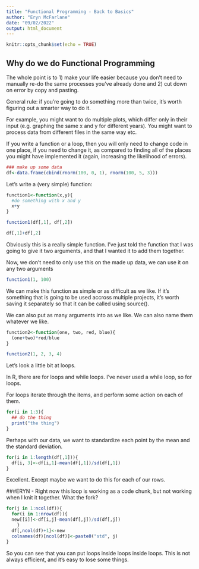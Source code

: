 ```yaml
---
title: "Functional Programming - Back to Basics"
author: "Eryn McFarlane"
date: "09/02/2022"
output: html_document
---
```


```r
knitr::opts_chunk$set(echo = TRUE)
```

## Why do we do Functional Programming

The whole point is to 1) make your life easier because you don't need to manually re-do the same processes you've already done and 2) cut down on error by copy and pasting. 

General rule: if you're going to do something more than twice, it's worth figuring out a smarter way to do it. 

For example, you might want to do multiple plots, which differ only in their input (e.g. graphing the same x and y for different years). You might want to process data from different files in the same way etc. 

If you write a function or a loop, then you will only need to change code in one place, if you need to change it, as compared to finding all of the places you might have implemented it (again, increasing the likelihood of errors). 


```r
### make up some data
df<-data.frame(cbind(rnorm(100, 0, 1), rnorm(100, 5, 3)))
```

Let's write a (very simple) function:

```r
function1<-function(x,y){
  #do something with x and y
  x+y
}

function1(df[,1], df[,2])

df[,1]+df[,2]
```

Obviously this is a really simple function. I've just told the function that I was going to give it two arguments, and that I wanted it to add them together. 

Now, we don't need to only use this on the made up data, we can use it on any two arguments

```r

function1(1, 100)
```

We can make this function as simple or as difficult as we like. If it's something that is going to be used accross multiple projects, it's worth saving it separately so that it can be called using source(). 

We can also put as many arguments into as we like. We can also name them whatever we like. 

```r
function2<-function(one, two, red, blue){
  (one+two)*red/blue
}

function2(1, 2, 3, 4)
```

Let's look a little bit at loops. 

In R, there are for loops and while loops. I've never used a while loop, so for loops. 

For loops iterate through the items, and perform some action on each of them. 


```r
for(i in 1:3){
  ## do the thing
  print("the thing")
}
```

Perhaps with our data, we want to standardize each point by the mean and the standard deviation. 

```r

for(i in 1:length(df[,1])){
  df[i, 3]<-df[i,1]-mean(df[,1])/sd(df[,1])
}
```

Excellent. Except maybe we want to do this for each of our rows.

###ERYN - Right now this loop is working as a code chunk, but not working when I knit it together. What the fork?

```r
for(j in 1:ncol(df)){
  for(i in 1:nrow(df)){
  new[[i]]<-df[i,j]-mean(df[,j])/sd(df[,j])
    }
  df[,ncol(df)+1]<-new
  colnames(df)[ncol(df)]<-paste0("std", j)
}
```

So you can see that you can put loops inside loops inside loops. This is not always efficient, and it's easy to lose some things. 

